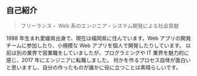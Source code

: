 ## 自己紹介

> フリーランス・ Web 系のエンジニア・システム開発による社会貢献

1988 年生まれ愛媛県出身で、現在は福岡県に住んでいます。Web アプリの開発チームに参加したり、小規模な Web アプリを個人で開発したりしています。
以前は別の業界で営業職をしていましたが、プログラミングや IT 業界を魅力的に感じ、2017 年にエンジニアに転職しました。
何かを作るプロセス自体が面白いと思いますし、自分の作ったものが誰かに役に立つことは素晴らしいです。
